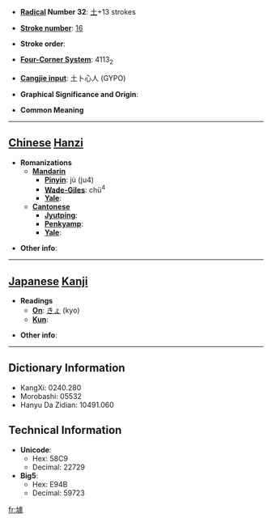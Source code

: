 * '''[[Wiktionary:Chinese radical index| Radical]] Number 32''': [[Wiktionary:Chinese radical index 土|土]]+13 strokes

* '''[[Wiktionary:Chinese total strokes index|Stroke number]]''': [[Wiktionary:Chinese total strokes index 16|16]]

* '''Stroke order''': 

* '''[[Wiktionary:Chinese four corner index|Four-Corner System]]''': 4113<sub>2</sub>

* '''[[Wiktionary:Chinese Cangjie index|Cangjie input]]''': 土卜心人 (GYPO)

* '''Graphical Significance and Origin''': 

* '''Common Meaning'''

----

== [[Chinese]] [[Hanzi]] ==

* '''Romanizations'''
** '''[[Mandarin]]'''
*** '''[[Pinyin]]''': jù (ju4)
*** '''[[Wade-Giles]]''': chü<sup>4</sup>
*** '''[[Yale]]''': 
** '''[[Cantonese]]'''
*** '''[[Jyutping]]''':
*** '''[[Penkyamp]]''': 
*** '''[[Yale]]''': 

* '''Other info''': 

----

== [[Japanese]] [[Kanji]] ==

* '''Readings'''
** '''[[On]]''': [[きょ]] (kyo)
** '''[[Kun]]''': 

* '''Other info''':  

----

== Dictionary Information ==

* KangXi: 0240.280
* Morobashi: 05532
* Hanyu Da Zidian: 10491.060

== Technical Information ==

* '''Unicode''':
** Hex: 58C9
** Decimal: 22729
* '''Big5''':
** Hex: E94B
** Decimal: 59723

[[fr:壉]]